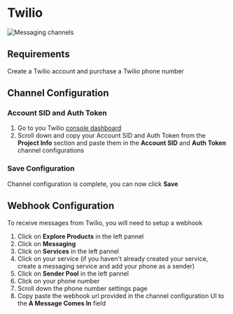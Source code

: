 # Twilio

![Messaging channels](/content/twilio-banner.png)

## Requirements

Create a Twilio account and purchase a Twilio phone number

## Channel Configuration

### Account SID and Auth Token

1. Go to you Twilio [console dashboard](https://console.twilio.com/?frameUrl=/console)
1. Scroll down and copy your Account SID and Auth Token from the **Project Info** section and paste them in the **Account SID** and **Auth Token** channel configurations

### Save Configuration

Channel configuration is complete, you can now click **Save**

## Webhook Configuration

To receive messages from Twilio, you will need to setup a webhook

1. Click on **Explore Products** in the left pannel
1. Click on **Messaging**
1. Click on **Services** in the left pannel
1. Click on your service (if you haven't already created your service, create a messaging service and add your phone as a sender)
1. Click on **Sender Pool** in the left pannel
1. Click on your phone number
1. Scroll down the phone number settings page
1. Copy paste the webhook url provided in the channel configuration UI to the **A Message Comes In** field

